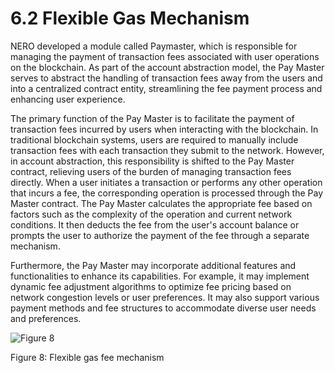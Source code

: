 # 6.2 Flexible Gas Mechanism

NERO developed a module called Paymaster, which is responsible for managing the payment of transaction fees associated with user operations on the blockchain. As part of the account abstraction model, the Pay Master serves to abstract the handling of transaction fees away from the users and into a centralized contract entity, streamlining the fee payment process and enhancing user experience.

The primary function of the Pay Master is to facilitate the payment of transaction fees incurred by users when interacting with the blockchain. In traditional blockchain systems, users are required to manually include transaction fees with each transaction they submit to the network. However, in account abstraction, this responsibility is shifted to the Pay Master contract, relieving users of the burden of managing transaction fees directly. When a user initiates a transaction or performs any other operation that incurs a fee, the corresponding operation is processed through the Pay Master contract. The Pay Master calculates the appropriate fee based on factors such as the complexity of the operation and current network conditions. It then deducts the fee from the user's account balance or prompts the user to authorize the payment of the fee through a separate mechanism.

Furthermore, the Pay Master may incorporate additional features and functionalities to enhance its capabilities. For example, it may implement dynamic fee adjustment algorithms to optimize fee pricing based on network congestion levels or user preferences. It may also support various payment methods and fee structures to accommodate diverse user needs and preferences.

<div style={{ height: '2rem' }} />
<div style={{ textAlign: 'center' }}>
  <img src="/assets/learn/figure8.png" alt="Figure 8" />
  <p style={{ fontStyle: 'italic' }}>Figure 8: Flexible gas fee mechanism</p>
</div>